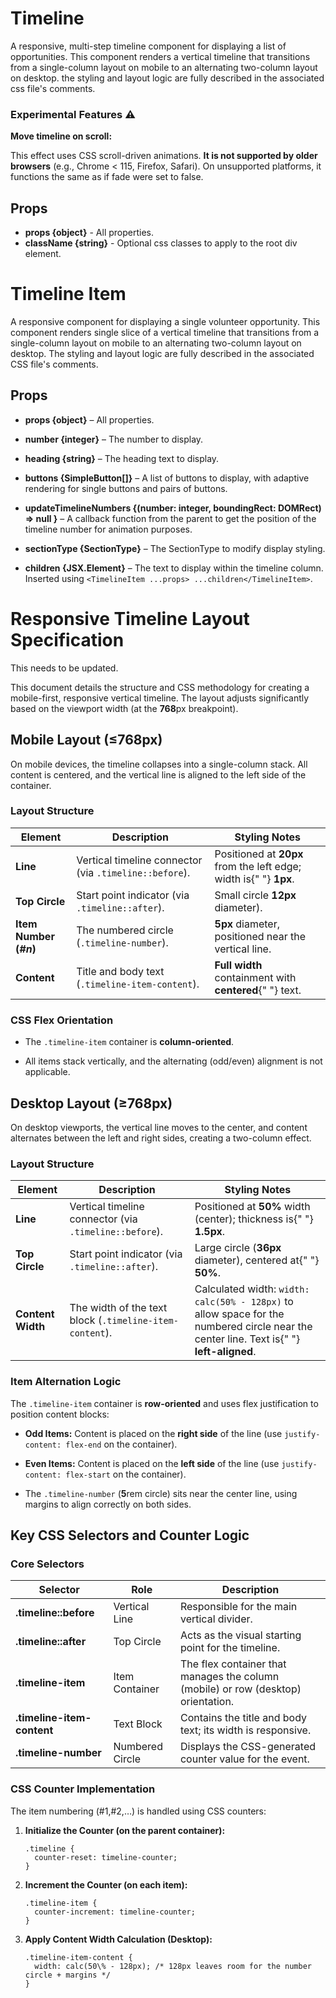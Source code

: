 
<Meta of={TimelineStories} />

# Timeline

A responsive, multi-step timeline component for displaying a list of opportunities. This component renders a vertical timeline that transitions from a single-column layout on mobile to an alternating two-column layout on desktop. the styling and layout logic are fully described in the associated css file's comments.

### Experimental Features ⚠️

**Move timeline on scroll:**

This effect uses CSS scroll-driven animations. **It is not supported by older browsers** (e.g., Chrome < 115, Firefox, Safari). On unsupported platforms, it functions the same as if fade were set to false.

## Props

- **props \{object\}** - All properties.
  <br />
- **className \{string\}** - Optional css classes to apply to the root div element.
  <br />

# Timeline Item

A responsive component for displaying a single volunteer opportunity.
This component renders single slice of a vertical timeline that transitions
from a single-column layout on mobile to an alternating two-column layout on
desktop. The styling and layout logic are fully described in the associated
CSS file's comments.

## Props

- **props \{object\}** – All properties. <br />

- **number \{integer\}** – The number to display. <br />

- **heading \{string\}** – The heading text to display. <br />

- **buttons \{SimpleButton[]\}** – A list of buttons to display, with adaptive rendering for single buttons and pairs of buttons. <br />

- **updateTimelineNumbers \{(number: integer, boundingRect: DOMRect) => null \}** – A callback function from the parent to get the position of the timeline number for animation purposes. <br />

- **sectionType \{SectionType\}** – The SectionType to modify display styling. <br />

- **children \{JSX.Element\}** – The text to display within the timeline column. Inserted using `<TimelineItem ...props> ...children</TimelineItem>`. <br />

# Responsive Timeline Layout Specification

This needs to be updated.

This document details the structure and CSS methodology for creating a mobile-first, responsive vertical timeline. The layout adjusts significantly based on the viewport width (at the $\mathbf{768}$px breakpoint).

## Mobile Layout (≤768px)

On mobile devices, the timeline collapses into a single-column stack. All content is centered, and the vertical line is aligned to the left side of the container.

### Layout Structure

<table>
  <thead>
    <tr>
      <th>Element</th>
      <th>Description</th>
      <th>Styling Notes</th>
    </tr>
  </thead>
  <tbody>
    <tr>
      <td>
        <strong>Line</strong>
      </td>
      <td>
        Vertical timeline connector (via <code>.timeline::before</code>).
      </td>
      <td>
        Positioned at <strong>20px</strong> from the left edge; width is{" "}
        <strong>1px</strong>.
      </td>
    </tr>
    <tr>
      <td>
        <strong>Top Circle</strong>
      </td>
      <td>
        Start point indicator (via <code>.timeline::after</code>).
      </td>
      <td>
        Small circle <strong>12px</strong> diameter).
      </td>
    </tr>
    <tr>
      <td>
        <strong>
          Item Number (<em>#n</em>)
        </strong>
      </td>
      <td>
        The numbered circle (<code>.timeline-number</code>).
      </td>
      <td>
        <strong>5px</strong> diameter, positioned near the vertical line.
      </td>
    </tr>
    <tr>
      <td>
        <strong>Content</strong>
      </td>
      <td>
        Title and body text (<code>.timeline-item-content</code>).
      </td>
      <td>
        <strong>Full width</strong> containment with <strong>centered</strong>{" "}
        text.
      </td>
    </tr>
  </tbody>
</table>

### CSS Flex Orientation

- The `.timeline-item` container is **column-oriented**.

- All items stack vertically, and the alternating (odd/even) alignment is not applicable.

## Desktop Layout (≥768px)

On desktop viewports, the vertical line moves to the center, and content alternates between the left and right sides, creating a two-column effect.

### Layout Structure

<table>
  <thead>
    <tr>
      <th>Element</th>
      <th>Description</th>
      <th>Styling Notes</th>
    </tr>
  </thead>
  <tbody>
    <tr>
      <td>
        <strong>Line</strong>
      </td>
      <td>
        Vertical timeline connector (via <code>.timeline::before</code>).
      </td>
      <td>
        Positioned at <strong>50%</strong> width (center); thickness is{" "}
        <strong>1.5px</strong>.
      </td>
    </tr>
    <tr>
      <td>
        <strong>Top Circle</strong>
      </td>
      <td>
        Start point indicator (via <code>.timeline::after</code>).
      </td>
      <td>
        Large circle (<strong>36px</strong> diameter), centered at{" "}
        <strong>50%</strong>.
      </td>
    </tr>
    <tr>
      <td>
        <strong>Content Width</strong>
      </td>
      <td>
        The width of the text block (<code>.timeline-item-content</code>).
      </td>
      <td>
        Calculated width: <code>width: calc(50% - 128px)</code> to allow space
        for the numbered circle near the center line. Text is{" "}
        <strong>left-aligned</strong>.
      </td>
    </tr>
  </tbody>
</table>

### Item Alternation Logic

The `.timeline-item` container is **row-oriented** and uses flex justification to position content blocks:

- **Odd Items:** Content is placed on the **right side** of the line (use `justify-content: flex-end` on the container).

- **Even Items:** Content is placed on the **left side** of the line (use `justify-content: flex-start` on the container).

- The `.timeline-number` ($\mathbf{5}$rem circle) sits near the center line, using margins to align correctly on both sides.

## Key CSS Selectors and Counter Logic

### Core Selectors

<table>
  <thead>
    <tr>
      <th>Selector</th>
      <th>Role</th>
      <th>Description</th>
    </tr>
  </thead>
  <tbody>
    <tr>
      <td>
        <strong>.timeline::before</strong>
      </td>
      <td>Vertical Line</td>
      <td>Responsible for the main vertical divider.</td>
    </tr>
    <tr>
      <td>
        <strong>.timeline::after</strong>
      </td>
      <td>Top Circle</td>
      <td>Acts as the visual starting point for the timeline.</td>
    </tr>
    <tr>
      <td>
        <strong>.timeline-item</strong>
      </td>
      <td>Item Container</td>
      <td>
        The flex container that manages the column (mobile) or row (desktop)
        orientation.
      </td>
    </tr>
    <tr>
      <td>
        <strong>.timeline-item-content</strong>
      </td>
      <td>Text Block</td>
      <td>Contains the title and body text; its width is responsive.</td>
    </tr>
    <tr>
      <td>
        <strong>.timeline-number</strong>
      </td>
      <td>Numbered Circle</td>
      <td>Displays the CSS-generated counter value for the event.</td>
    </tr>
  </tbody>
</table>

### CSS Counter Implementation

The item numbering (#1,#2,…) is handled using CSS counters:

1. **Initialize the Counter (on the parent container):**

   ```
   .timeline {
     counter-reset: timeline-counter;
   }
   ```

2. **Increment the Counter (on each item):**

   ```
   .timeline-item {
     counter-increment: timeline-counter;
   }
   ```

3. **Apply Content Width Calculation (Desktop):**

   ```
   .timeline-item-content {
     width: calc(50\% - 128px); /* 128px leaves room for the number circle + margins */
   }
   ```

